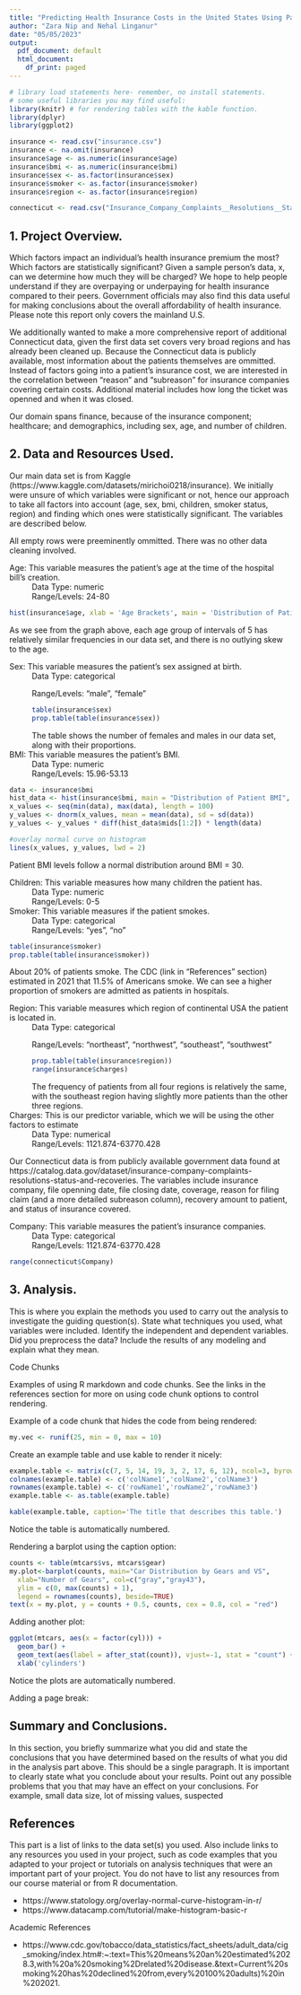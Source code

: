```yaml
---
title: "Predicting Health Insurance Costs in the United States Using Patient Medical History"
author: "Zara Nip and Nehal Linganur"
date: "05/05/2023"
output:
  pdf_document: default
  html_document:
    df_print: paged
---
```


```r
# library load statements here- remember, no install statements.
# some useful libraries you may find useful:
library(knitr) # for rendering tables with the kable function.
library(dplyr)
library(ggplot2)

insurance <- read.csv("insurance.csv")
insurance <- na.omit(insurance)
insurance$age <- as.numeric(insurance$age)
insurance$bmi <- as.numeric(insurance$bmi)
insurance$sex <- as.factor(insurance$sex)
insurance$smoker <- as.factor(insurance$smoker)
insurance$region <- as.factor(insurance$region)

connecticut <- read.csv("Insurance_Company_Complaints__Resolutions__Status__and_Recoveries.csv")
```

## 1. Project Overview. 

Which factors impact an individual’s health insurance premium the most? Which factors are statistically significant? Given a sample person’s data, x, can we determine how much they will be charged? We hope to help people understand if they are overpaying or underpaying for health insurance compared to their peers. Government officials may also find this data useful for making conclusions about the overall affordability of health insurance. Please note this report only covers the mainland U.S.

We additionally wanted to make a more comprehensive report of additional Connecticut data, given the first data set covers very broad regions and has already been cleaned up. Because the Connecticut data is publicly available, most information about the patients themselves are ommitted. Instead of factors going into a patient's insurance cost, we are interested in the correlation between "reason" and "subreason" for insurance companies covering certain costs. Additional material includes how long the ticket was openned and when it was closed.

Our domain spans finance, because of the insurance component; healthcare; and demographics, including sex, age, and number of children.

## 2. Data and Resources Used.

Our main data set is from Kaggle (https://www.kaggle.com/datasets/mirichoi0218/insurance). We initially were unsure of which variables were significant or not, hence our approach to take all factors into account (age, sex, bmi, children, smoker status, region) and finding which ones were statistically significant. The variables are described below.

All empty rows were preeminently ommitted. There was no other data cleaning involved.

Age: This variable measures the patient's age at the time of the hospital bill's creation.
: Data Type: numeric
: Range/Levels: 24-80

```r
hist(insurance$age, xlab = 'Age Brackets', main = 'Distribution of Patient Ages', breaks = 15)

```
As we see from the graph above, each age group of intervals of 5 has relatively similar frequencies in our data set, and there is no outlying skew to the age.

Sex: This variable measures the patient's sex assigned at birth.
: Data Type: categorical
: Range/Levels: "male", "female"
```r
table(insurance$sex)
prop.table(table(insurance$sex))
```
The table shows the number of females and males in our data set, along with their proportions.

BMI: This variable measures the patient's BMI.
: Data Type: numeric
: Range/Levels: 15.96-53.13

```r
data <- insurance$bmi
hist_data <- hist(insurance$bmi, main = "Distribution of Patient BMI", breaks = 30, xlab = "BMI")
x_values <- seq(min(data), max(data), length = 100)
y_values <- dnorm(x_values, mean = mean(data), sd = sd(data)) 
y_values <- y_values * diff(hist_data$mids[1:2]) * length(data) 

#overlay normal curve on histogram
lines(x_values, y_values, lwd = 2)

```
Patient BMI levels follow a normal distribution around BMI = 30. 

Children: This variable measures how many children the patient has.
: Data Type: numeric
: Range/Levels: 0-5

Smoker: This variable measures if the patient smokes.
: Data Type: categorical
: Range/Levels: "yes", "no"

```r
table(insurance$smoker)
prop.table(table(insurance$smoker))

```
About 20% of patients smoke. The CDC (link in "References" section) estimated in 2021 that 11.5% of Americans smoke. We can see a higher proportion of smokers are admitted as patients in hospitals.

Region: This variable measures which region of continental USA the patient is located in.
: Data Type: categorical
: Range/Levels: "northeast", "northwest", "southeast", "southwest"
```r
prop.table(table(insurance$region))
range(insurance$charges)
```
The frequency of patients from all four regions is relatively the same, with the southeast region having slightly more patients than the other three regions.

Charges: This is our predictor variable, which we will be using the other factors to estimate
: Data Type: numerical
: Range/Levels: 1121.874-63770.428

Our Connecticut data is from publicly available government data found at https://catalog.data.gov/dataset/insurance-company-complaints-resolutions-status-and-recoveries. The variables include insurance company, file openning date, file closing date, coverage, reason for filing claim (and a more detailed subreason column), recovery amount to patient, and status of insurance covered. 

Company: This variable measures the patient's insurance companies.
: Data Type: categorical
: Range/Levels: 1121.874-63770.428

```r
range(connecticut$Company)
```

<!-- Describe where you obtained data from, what variables you used, their data types and distributions. Clearly describe what the variables measure. -->

<!-- Include plots and tables to show the ranges and distributions of the important variables- you don’t necessarily have to do this for all variables, just the important ones. Do not display a raw summary of the entire dataset (data dump). Mention any modifications to the data (cleaning). Links to data sources go in the References section at the end of the doc. -->

## 3. Analysis.

This is where you explain the methods you used to carry out the analysis to investigate the guiding question(s). State what techniques you used, what variables were included. Identify the independent and dependent variables. Did you preprocess the data? Include the results of any modeling and explain what they mean.

Code Chunks

Examples of using R markdown and code chunks. See the links in the references section for more on using code chunk options to control rendering.

Example of a code chunk that hides the code from being rendered:

```r
my.vec <- runif(25, min = 0, max = 10) 
```

Create an example table and use kable to render it nicely:

```r
example.table <- matrix(c(7, 5, 14, 19, 3, 2, 17, 6, 12), ncol=3, byrow=TRUE)
colnames(example.table) <- c('colName1','colName2','colName3')
rownames(example.table) <- c('rowName1','rowName2','rowName3')
example.table <- as.table(example.table)

kable(example.table, caption='The title that describes this table.')
```

Notice the table is automatically numbered.

Rendering a barplot using the caption option:

```r

counts <- table(mtcars$vs, mtcars$gear)
my.plot<-barplot(counts, main="Car Distribution by Gears and VS",
  xlab="Number of Gears", col=c("gray","gray43"),
  ylim = c(0, max(counts) + 1),
  legend = rownames(counts), beside=TRUE)
text(x = my.plot, y = counts + 0.5, counts, cex = 0.8, col = "red")

```

Adding another plot:

```r
ggplot(mtcars, aes(x = factor(cyl))) +
  geom_bar() +
  geom_text(aes(label = after_stat(count)), vjust=-1, stat = "count") +
  xlab('cylinders') 
```

Notice the plots are automatically numbered.

Adding a page break:

\newpage

## Summary and Conclusions.

In this section, you briefly summarize what you did and state the conclusions that you have determined based on the results of what you did in the analysis part above. This should be a single paragraph. It is important to clearly state what you conclude about your results. Point out any possible problems that you that may have an effect on your conclusions. For example, small data size, lot of missing values, suspected 

## References

This part is a list of links to the data set(s) you used. Also include links to any resources you used in your project, such as code examples that you adapted to your project or tutorials on analysis techniques that were an important part of your project. You do not have to list any resources from our course material or from R documentation.

* https://www.statology.org/overlay-normal-curve-histogram-in-r/
* https://www.datacamp.com/tutorial/make-histogram-basic-r

Academic References

* https://www.cdc.gov/tobacco/data_statistics/fact_sheets/adult_data/cig_smoking/index.htm#:~:text=This%20means%20an%20estimated%2028.3,with%20a%20smoking%2Drelated%20disease.&text=Current%20smoking%20has%20declined%20from,every%20100%20adults)%20in%202021.




















